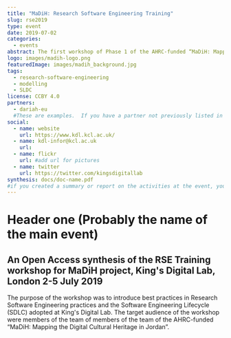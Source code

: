 ```yaml
---
title: "MaDiH: Research Software Engineering Training"
slug: rse2019
type: event
date: 2019-07-02
categories:
  - events
abstract: The first workshop of Phase 1 of the AHRC-funded “MaDiH: Mapping the Digital Cultural Heritage in Jordan” Project, hosted by King’s Digital Lab (KDL) at King’s College London. Led by the Project PI in London Dr James Smithies (KDL Director) and Dr Arianna Ciula, (Deputy Director of KDL), it introduced the project team to KDL’s project management practices and Agile DSDM Process. Discussions on data modelling and ontologies informed one of the main outcomes of MaDiH Phase 1: a prototype of a National Data Catalogue. In addition, practical methods in digital heritage were explored, with presentations from Neil Jakeman (KDL) on photogrammetry and Dr Adrian Evans and Tom Sparrow (University of Bradford) about scanning tools and technology and VR exploration of museum spaces as well as the potential for this emerging technology to contribute to the reconstruction of destroyed cultural heritage.
logo: images/madih-logo.png
featuredImage: images/madih_background.jpg
tags:
  - research-software-engineering
  - modelling
  - SLDC
license: CCBY 4.0
partners:
  - dariah-eu
  #These are examples.  If you have a partner not previously listed in the 'organisation.yaml' file, you will need to add them.
social:
  - name: website
    url: https://www.kdl.kcl.ac.uk/
  - name: kdl-infor@kcl.ac.uk
    url:
  - name: flickr
    url: #add url for pictures
  - name: twitter
    url: https://twitter.com/kingsdigitallab
synthesis: docs/doc-name.pdf
#if you created a summary or report on the activities at the event, you can include it here as a .pdf.
---
```


# Header one (Probably the name of the main event)

## An Open Access synthesis of the RSE Training workshop for MaDiH project, King's Digital Lab, London 2-5 July 2019

The purpose of the workshop was to introduce best practices in Research Software Engineering practices and the Software Engineering Lifecycle (SDLC) adopted at King's Digital Lab. The target audience of the workshop were members of the team of members of the team of the AHRC-funded “MaDiH: Mapping the Digital Cultural Heritage in Jordan”.
